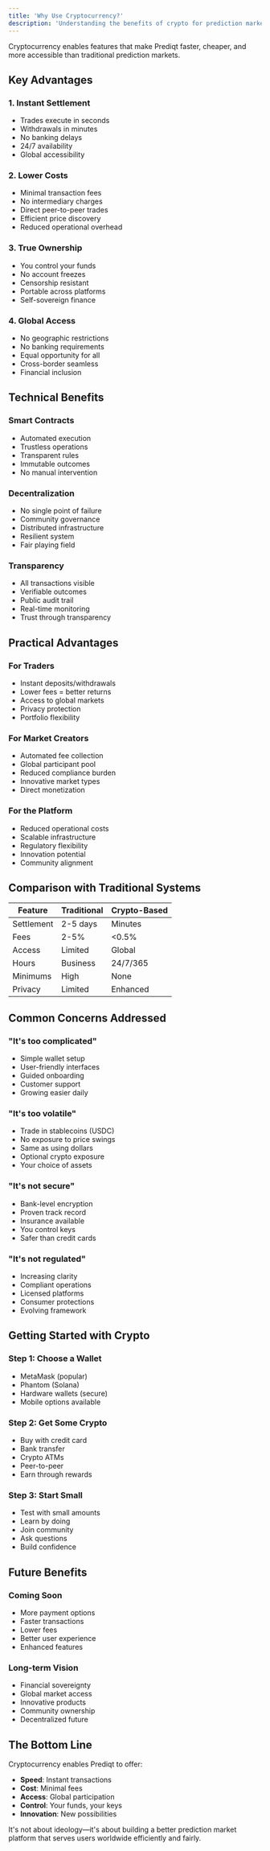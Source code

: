 ```yaml
---
title: 'Why Use Cryptocurrency?'
description: 'Understanding the benefits of crypto for prediction markets'
---
```


Cryptocurrency enables features that make Prediqt faster, cheaper, and more accessible than traditional prediction markets.

## Key Advantages

### 1. Instant Settlement
- Trades execute in seconds
- Withdrawals in minutes
- No banking delays
- 24/7 availability
- Global accessibility

### 2. Lower Costs
- Minimal transaction fees
- No intermediary charges
- Direct peer-to-peer trades
- Efficient price discovery
- Reduced operational overhead

### 3. True Ownership
- You control your funds
- No account freezes
- Censorship resistant
- Portable across platforms
- Self-sovereign finance

### 4. Global Access
- No geographic restrictions
- No banking requirements
- Equal opportunity for all
- Cross-border seamless
- Financial inclusion

## Technical Benefits

### Smart Contracts
- Automated execution
- Trustless operations
- Transparent rules
- Immutable outcomes
- No manual intervention

### Decentralization
- No single point of failure
- Community governance
- Distributed infrastructure
- Resilient system
- Fair playing field

### Transparency
- All transactions visible
- Verifiable outcomes
- Public audit trail
- Real-time monitoring
- Trust through transparency

## Practical Advantages

### For Traders
- Instant deposits/withdrawals
- Lower fees = better returns
- Access to global markets
- Privacy protection
- Portfolio flexibility

### For Market Creators
- Automated fee collection
- Global participant pool
- Reduced compliance burden
- Innovative market types
- Direct monetization

### For the Platform
- Reduced operational costs
- Scalable infrastructure
- Regulatory flexibility
- Innovation potential
- Community alignment

## Comparison with Traditional Systems

| Feature | Traditional | Crypto-Based |
|---------|------------|--------------|
| Settlement | 2-5 days | Minutes |
| Fees | 2-5% | <0.5% |
| Access | Limited | Global |
| Hours | Business | 24/7/365 |
| Minimums | High | None |
| Privacy | Limited | Enhanced |

## Common Concerns Addressed

### "It's too complicated"
- Simple wallet setup
- User-friendly interfaces
- Guided onboarding
- Customer support
- Growing easier daily

### "It's too volatile"
- Trade in stablecoins (USDC)
- No exposure to price swings
- Same as using dollars
- Optional crypto exposure
- Your choice of assets

### "It's not secure"
- Bank-level encryption
- Proven track record
- Insurance available
- You control keys
- Safer than credit cards

### "It's not regulated"
- Increasing clarity
- Compliant operations
- Licensed platforms
- Consumer protections
- Evolving framework

## Getting Started with Crypto

### Step 1: Choose a Wallet
- MetaMask (popular)
- Phantom (Solana)
- Hardware wallets (secure)
- Mobile options available

### Step 2: Get Some Crypto
- Buy with credit card
- Bank transfer
- Crypto ATMs
- Peer-to-peer
- Earn through rewards

### Step 3: Start Small
- Test with small amounts
- Learn by doing
- Join community
- Ask questions
- Build confidence

## Future Benefits

### Coming Soon
- More payment options
- Faster transactions
- Lower fees
- Better user experience
- Enhanced features

### Long-term Vision
- Financial sovereignty
- Global market access
- Innovative products
- Community ownership
- Decentralized future

## The Bottom Line

Cryptocurrency enables Prediqt to offer:
- **Speed**: Instant transactions
- **Cost**: Minimal fees
- **Access**: Global participation
- **Control**: Your funds, your keys
- **Innovation**: New possibilities

It's not about ideology—it's about building a better prediction market platform that serves users worldwide efficiently and fairly. 